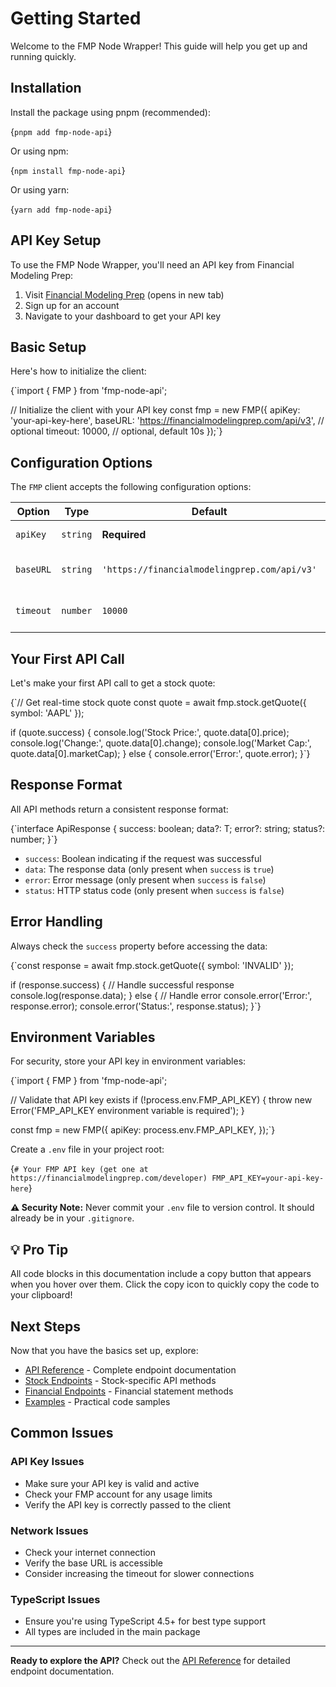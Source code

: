 # Getting Started

Welcome to the FMP Node Wrapper! This guide will help you get up and
running quickly.

## Installation

Install the package using pnpm (recommended):

<CodeBlock language="bash">{`pnpm add fmp-node-api`}</CodeBlock>

Or using npm:

<CodeBlock language="bash">{`npm install fmp-node-api`}</CodeBlock>

Or using yarn:

<CodeBlock language="bash">{`yarn add fmp-node-api`}</CodeBlock>

## API Key Setup

To use the FMP Node Wrapper, you'll need an API key from Financial
Modeling Prep:

1. Visit [Financial Modeling Prep](https://financialmodelingprep.com/) (opens in new tab)
2. Sign up for an account
3. Navigate to your dashboard to get your API key

## Basic Setup

Here's how to initialize the client:

<CodeBlock language="typescript">
{`import { FMP } from 'fmp-node-api';

// Initialize the client with your API key
const fmp = new FMP({
    apiKey: 'your-api-key-here',
    baseURL: 'https://financialmodelingprep.com/api/v3', // optional
    timeout: 10000, // optional, default 10s
});`}

</CodeBlock>

## Configuration Options

The `FMP` client accepts the following configuration options:

| Option    | Type     | Default                                      | Description                     |
| --------- | -------- | -------------------------------------------- | ------------------------------- |
| `apiKey`  | `string` | **Required**                                 | Your FMP API key                |
| `baseURL` | `string` | `'https://financialmodelingprep.com/api/v3'` | Base URL for API requests       |
| `timeout` | `number` | `10000`                                      | Request timeout in milliseconds |

## Your First API Call

Let's make your first API call to get a stock quote:

<CodeBlock language="typescript">
{`// Get real-time stock quote
const quote = await fmp.stock.getQuote({ symbol: 'AAPL' });

if (quote.success) {
    console.log('Stock Price:', quote.data[0].price);
    console.log('Change:', quote.data[0].change);
    console.log('Market Cap:', quote.data[0].marketCap);
} else {
    console.error('Error:', quote.error);
}`}

</CodeBlock>

## Response Format

All API methods return a consistent response format:

<CodeBlock language="typescript">
  {`interface ApiResponse<T> {
    success: boolean;
    data?: T;
    error?: string;
    status?: number;
}`}
</CodeBlock>

- `success`: Boolean indicating if the request was successful
- `data`: The response data (only present when `success` is `true`)
- `error`: Error message (only present when `success` is `false`)
- `status`: HTTP status code (only present when `success` is `false`)

## Error Handling

Always check the `success` property before accessing the
data:

<CodeBlock language="typescript">
{`const response = await fmp.stock.getQuote({ symbol: 'INVALID' });

if (response.success) {
    // Handle successful response
    console.log(response.data);
} else {
    // Handle error
    console.error('Error:', response.error);
    console.error('Status:', response.status);
}`}

</CodeBlock>

## Environment Variables

For security, store your API key in environment variables:

<CodeBlock language="typescript">
{`import { FMP } from 'fmp-node-api';

// Validate that API key exists
if (!process.env.FMP_API_KEY) {
    throw new Error('FMP_API_KEY environment variable is required');
}

const fmp = new FMP({
    apiKey: process.env.FMP_API_KEY,
});`}

</CodeBlock>

Create a `.env` file in your project root:

<CodeBlock language="env">{`# Your FMP API key (get one at https://financialmodelingprep.com/developer)
FMP_API_KEY=your-api-key-here`}</CodeBlock>

**⚠️ Security Note:** Never commit your `.env` file to version control. It should already be in your `.gitignore`.

## 💡 Pro Tip

All code blocks in this documentation include a copy button that appears when you hover over them. Click the copy icon to quickly copy the code to your clipboard!

## Next Steps

Now that you have the basics set up, explore:

- [API Reference](/docs/api) - Complete endpoint documentation
- [Stock Endpoints](/docs/api/stock) - Stock-specific API methods
- [Financial Endpoints](/docs/api/financial) - Financial statement methods
- [Examples](/docs/examples) - Practical code samples

## Common Issues

### API Key Issues

- Make sure your API key is valid and active
- Check your FMP account for any usage limits
- Verify the API key is correctly passed to the client

### Network Issues

- Check your internet connection
- Verify the base URL is accessible
- Consider increasing the timeout for slower connections

### TypeScript Issues

- Ensure you're using TypeScript 4.5+ for best type support
- All types are included in the main package

---

**Ready to explore the API?** Check out the [API Reference](/docs/api) for detailed endpoint
documentation.
